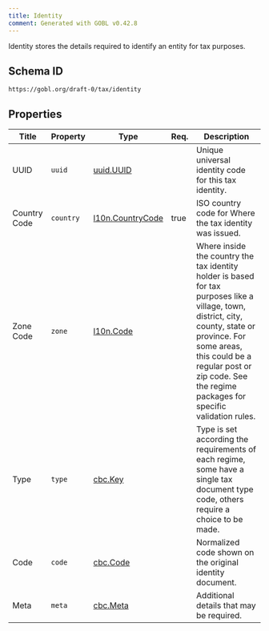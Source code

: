 ```yaml
---
title: Identity
comment: Generated with GOBL v0.42.8
---
```


Identity stores the details required to identify an entity for tax purposes.

## Schema ID

`https://gobl.org/draft-0/tax/identity`

## Properties

| Title        | Property  | Type                                           | Req. | Description                                                                                                                                                                                                                                                  |
|--------------|-----------|------------------------------------------------|------|--------------------------------------------------------------------------------------------------------------------------------------------------------------------------------------------------------------------------------------------------------------|
| UUID         | `uuid`    | [uuid.UUID](/draft-0/uuid/uuid)                |      | Unique universal identity code for this tax identity.                                                                                                                                                                                                        |
| Country Code | `country` | [l10n.CountryCode](/draft-0/l10n/country_code) | true | ISO country code for Where the tax identity was issued.                                                                                                                                                                                                      |
| Zone Code    | `zone`    | [l10n.Code](/draft-0/l10n/code)                |      | Where inside the country the tax identity holder is based for tax purposes like a village, town, district, city, county, state or province. For some areas, this could be a regular post or zip code. See the regime packages for specific validation rules. |
| Type         | `type`    | [cbc.Key](/draft-0/cbc/key)                    |      | Type is set according the requirements of each regime, some have a single tax document type code, others require a choice to be made.                                                                                                                        |
| Code         | `code`    | [cbc.Code](/draft-0/cbc/code)                  |      | Normalized code shown on the original identity document.                                                                                                                                                                                                     |
| Meta         | `meta`    | [cbc.Meta](/draft-0/cbc/meta)                  |      | Additional details that may be required.                                                                                                                                                                                                                     |

